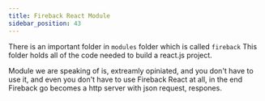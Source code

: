 ```yaml
---
title: Fireback React Module
sidebar_position: 43
---
```


There is an important folder in `modules` folder which is called `fireback`
This folder holds all of the code needed to build a react.js project.

Module we are speaking of is, extreamly opiniated, and you don't have
to use it, and even you don't have to use Fireback React at all,
in the end Fireback go becomes a http server with json request, respones.

